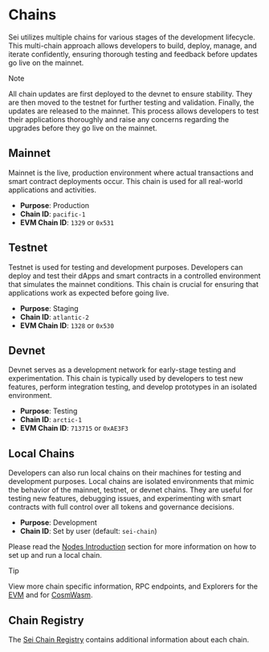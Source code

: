 
# Chains

Sei utilizes multiple chains for various stages of the development lifecycle.
This multi-chain approach allows developers to build, deploy, manage, and
iterate confidently, ensuring thorough testing and feedback before updates go
live on the mainnet.

> [!NOTE]
>
> All chain updates are first deployed to the devnet to ensure stability. They are then moved to the testnet for further testing and validation. Finally, the updates are released to the mainnet. This process allows developers to test their applications thoroughly and raise any concerns regarding the upgrades before they go live on the mainnet.

## Mainnet

Mainnet is the live, production environment where actual transactions and
smart contract deployments occur. This chain is used for all real-world
applications and activities.

- **Purpose**: Production
- **Chain ID**: `pacific-1`
- **EVM Chain ID**: `1329` or `0x531`

## Testnet

Testnet is used for testing and development purposes. Developers can
deploy and test their dApps and smart contracts in a controlled environment that
simulates the mainnet conditions. This chain is crucial for ensuring that
applications work as expected before going live.

- **Purpose**: Staging
- **Chain ID**: `atlantic-2`
- **EVM Chain ID**: `1328` or `0x530`

## Devnet

Devnet serves as a development network for early-stage testing and experimentation.
This chain is typically used by developers to test new features, perform
integration testing, and develop prototypes in an isolated environment.

- **Purpose**: Testing
- **Chain ID**: `arctic-1`
- **EVM Chain ID**: `713715` or `0xAE3F3`

## Local Chains

Developers can also run local chains on their machines for testing and
development purposes. Local chains are isolated environments that mimic the
behavior of the mainnet, testnet, or devnet chains. They are useful for testing
new features, debugging issues, and experimenting with smart contracts with full
control over all tokens and governance decisions.

- **Purpose**: Development
- **Chain ID**: Set by user (default: `sei-chain`)

Please read the [Nodes Introduction](/node) section for more
information on how to set up and run a local chain.

> [!TIP]
>
> View more chain specific information, RPC endpoints, and Explorers for the [EVM](/evm/networks) and for [CosmWasm](/cosmwasm/networks).

## Chain Registry

The [Sei Chain Registry](https://github.com/sei-protocol/chain-registry)
contains additional information about each chain.
